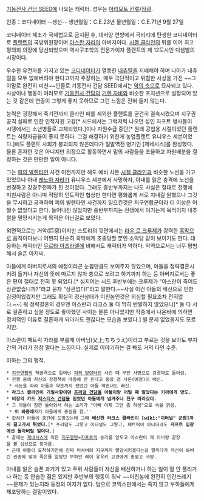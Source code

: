 [[기동전사 건담 SEED]]에 나오는 캐릭터. 성우는 [[아리모토 킨류]]/[[장광]].

인종：코디네이터 --생선--
생년월일：C.E.23년
몰년월일：C.E.71년 9월 27일

코디네이터 제조가 국제법으로 금지된 후, 대서양 연방에서 극비리에 탄생한 코디네이터로 [[플랜트]]의 국방위원장이며 [[아스란 자라]]의 아버지이다. [[시겔 클라인]]의 뒤를 이어 최고 평의회 의장에 당선되었으며 역사구조학의 전문가이자 플랜트의 제 12도시인 디셈벨의 시장이다.

우수한 유전자를 가지고 있는 [[코디네이터]]가 열등한 [[내츄럴]]을 지배해야 하며 나아가 내츄럴을 모두 없애버려야 한다고까지 주장하는, 매우 극단적이고 위험한 사상을 가진 ~~그야말로 완전히 미친~~인물로 기동전사 건담 SEED에서는 [[악의 축]]으로 묘사되고 있다. 사상이나 행동이 여러모로 [[기동전사 건담]]의 [[기렌 자비]]와 비슷한 포지션으로 설정되어 있는 것 같은데 연출이 그렇게 좋지 못하므로 그런 느낌은 전혀 들지 않는다. 

능력은 굉장해서 죽기전까지 클라인 파를 제외한 플랜트를 굳건히 결속시켰으며 지구권 공격 실패로 인한 인적자원 고갈[* 시드에서는 그럭저럭 나오던 성인 자프트 병사들이 시뎅에서는 소년병들로 교체되었다.]이나 자원수급 중단[* 원래 공업용 시절이었던 플랜트는 식량자급율이 좋지 못하다. 그걸 해결하기 위한게 농업플랜트 유니우스 세븐이었다.]에도 플랜트 사회가 붕괴되지 않은데다가 일발역전 병기인 [제네시스]를 완성했다. 물론 혼자한 것은 아니지만 의장으로 활동하면서 밑의 사람들을 조율하고 자원배분을 결정하는 것은 만만한 일이 아니다.

그는 [[피의 발렌타인]] 사건 이전까지만 해도 예비 사돈 [[시겔 클라인]]과 비슷한 노선을 가고 있었으나 아내 [[레노아 자라]]가 유니우스 세븐에서 사망하자, 아내를 잃은 충격에 노선을 변경하고 강경주전파가 된 것이었다. 그래도 중반부까지는 나도 사실은 절대로 전쟁에 미친사람은 아니며 적당히 인도적인 협상만 한다면 평화롭게 서로 지내길 원했으나 그것을 무시하고 공격하며 피의 발렌타인 사건까지 일으킨것은 지구연합군이라 더 이상은 어쩔수 없었다고 한다. 들어나진 않았지만 중반부까지는 전쟁에서 이기는게 목적이지 내추럴을 멸망시키는게 목적은 아닌걸로 보였다.

외면적으로는 거악(巨惡)이지만 스토리의 뒷면에서는 [[라우 르 크루제]]가 강력한 [[흑막]]으로 움직이다보니 어쩐지 단순히 흑막에게 조종당할 뿐인 소악당 같이 보이기도 한다. 대응하는 캐릭터인 [[무르타 아즈라엘]]에 비해서도 캐릭터가 약하다. 악역으로서는 너무 평범해서 슬픈 아저씨.

아들에게 아버지로서의 애정이라곤 눈꼽만큼도 보여주지 않았으며, 아들을 정략결혼시키려 들거나 자신의 뜻에 따르지 않자 총으로 쏘려고 하기까지 하는 등 아버지로서는 좋은 편이 절대로 전혀 못 되었다.[* 심지어는 시드 후반부에는 크루제가 "아스란이 죽어도 상관없습니까?"라고 묻자 "상관없다!"라고 말한다.~~사실 이건 아들의 배신으로 인한 감정이었겠지만 그래도 확실히 정신상태가 미친놈인것은 의심할 필요조차 전혀없다.~~] 뭐 정략결혼의 경우엔 아스란과 라크스 둘 다 딱히 반발하지 않았으니[* 둘 다 서로 결혼하고 싶을 정도로 좋아했던 사이는 물론 아니었지만 작중에서 나온바에 의하면 정치적인 이유로 결혼하게 되더라도 괜찮다는 모습을 보였다.] 별 문제 없었을지도 모르지만.

아스란이 패트릭 자라를 부를때 아버님(父上;ちちうえ)이라고 부르는 것을 보아도 부자간의 거리가 한참 멀다는 느낌이다. 실제로 이야기하는 걸 봐도 거의 타인 수준. 

이하는 그의 행적.

 * [[지구연합]]의 핵공격으로 일어난 [[피의 발렌타인]] 사건 때 부인 사망으로 강경파로 돌아섬.
 * 전쟁 중에 자신의 강경책이 마음에 안 든다고 동료 겸 사돈(예정)이 배신.
  * 사돈을 따라 아들과 약혼까지 했었던 아들 약혼녀도 배신. 
 * '''라크스 클라인이 기밀사항이던 [[프리덤 건담]]을 아들이랑 어릴 때 알았다는 키라에게 양도.'''
 * '''비장의 카드 [[저스티스 건담]]을 믿었던 아들에게 넘겨주나 친구 따라갔다.'''
 * 그 아들이 잠깐 돌아와서 하는 소리가 "아빠 이제 그만 좀 하셈"으로 속을 긁음.
  * ''' 이 와중에 '''자기 아들에게 총질을 함.''
 * 잡혀간 아들이 중간에 도망갔는데 그때 '''배신한 라크스 클라인이 [wiki:"이터널" 군함]까지 끌고가서 튀었다.'''[* 프리덤도 그렇고 이터널도 그렇고, 패트릭이 아니더라도 '''자프트 입장에선 돌아버릴 일이다.''']
 * 끝에는 [[제네시스]]에 의한 [[지구멸망]]=[[자프트]]의 승리를 앞두고 아스란이 제 아비랑 끝장을 볼 심산으로 찾아옴.
 * 근데 아들이 도착하기전에 진짜 미쳐버려 지구까지 멸망시키겠다는걸 말리다가 자신이 쏴버린 권총에 맞아 죽은줄 알았던 부하인 레이 유우키 교관에게 총맞고 사망.

아내를 잃은 슬픈 과거가 있고 주위 사람들이 자신을 배신하거나 하는 일이 잘 안 풀리거나 하는 등 안습한 점은 있지만 후반부의 행동이 워낙 ~~미친놈에 완전히 인간쓰레기~~문제가 있는지라 동정의 여지가 없다. 덤으로 코믹스판에서는 죽지 않고 부하들에게 체포당하는 결말이었다.
